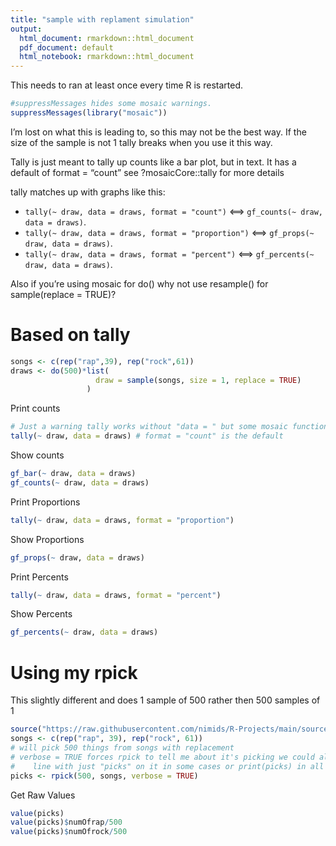---
title: "sample with replament simulation"
output:
  html_document: rmarkdown::html_document
  pdf_document: default
  html_notebook: rmarkdown::html_document
---

This needs to ran at least once every time R is restarted.
```{r setup}
#suppressMessages hides some mosaic warnings.
suppressMessages(library("mosaic"))
```

I'm lost on what this is leading to, so this may not be the best way. If the
size of the sample is not 1 tally breaks when you use it this way.

Tally is just meant to tally up counts like a bar plot, but in text. It has a
default of format = "count" see ?mosaicCore::tally for more details

tally matches up with graphs like this:

- `tally(~ draw, data = draws, format = "count")` <==> `gf_counts(~ draw, data = draws)`.
- `tally(~ draw, data = draws, format = "proportion")` <==> `gf_props(~ draw, data = draws)`.
- `tally(~ draw, data = draws, format = "percent")` <==> `gf_percents(~ draw, data = draws)`.

Also if you're using mosaic for do() why not use resample() for sample(replace = TRUE)?

# Based on tally
```{r}
songs <- c(rep("rap",39), rep("rock",61))
draws <- do(500)*list(
                   draw = sample(songs, size = 1, replace = TRUE)
                 )
```
Print counts
```{r}
# Just a warning tally works without "data = " but some mosaic functions don't.
tally(~ draw, data = draws) # format = "count" is the default
```
Show counts
```{r}
gf_bar(~ draw, data = draws)
gf_counts(~ draw, data = draws)
```

Print Proportions
```{r}
tally(~ draw, data = draws, format = "proportion")
```
Show Proportions
```{r}
gf_props(~ draw, data = draws)
```

Print Percents
```{r}
tally(~ draw, data = draws, format = "percent")
```
Show Percents
```{r}
gf_percents(~ draw, data = draws)
```


# Using my rpick

This slightly different and does 1 sample of 500 rather then 500 samples of 1
```{r}
source("https://raw.githubusercontent.com/nimids/R-Projects/main/sourceGitHub.R")
songs <- c(rep("rap", 39), rep("rock", 61))
# will pick 500 things from songs with replacement
# verbose = TRUE forces rpick to tell me about it's picking we could also have a
#    line with just "picks" on it in some cases or print(picks) in all cases.
picks <- rpick(500, songs, verbose = TRUE)
```

Get Raw Values
```{r}
value(picks)
value(picks)$numOfrap/500
value(picks)$numOfrock/500
```
